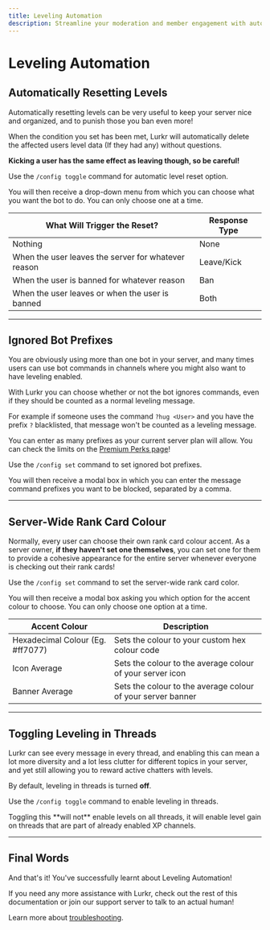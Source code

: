 ```yaml
---
title: Leveling Automation
description: Streamline your moderation and member engagement with automatic level adjustments, including resets for banned members
---
```


# Leveling Automation

## Automatically Resetting Levels

Automatically resetting levels can be very useful to keep your server nice and organized, and to punish those you ban even more!

When the condition you set has been met, Lurkr will automatically delete the affected users level data (If they had any) without questions.

**Kicking a user has the same effect as leaving though, so be careful!**

Use the `/config toggle` command for automatic level reset option.

You will then receive a drop-down menu from which you can choose what you want the bot to do. You can only choose one at a time.

| **What Will Trigger the Reset?** | **Response Type** |
|-----------------------------------|-------------------|
| Nothing | None |
| When the user leaves the server for whatever reason | Leave/Kick |
| When the user is banned for whatever reason | Ban |
| When the user leaves or when the user is banned | Both |

---

## Ignored Bot Prefixes

You are obviously using more than one bot in your server, and many times users can use bot commands in channels where you might also want to have leveling enabled.

With Lurkr you can choose whether or not the bot ignores commands, even if they should be counted as a normal leveling message.

For example if someone uses the command `?hug <User>` and you have the prefix `?` blacklisted, that message won't be counted as a leveling message.

You can enter as many prefixes as your current server plan will allow. You can check the limits on the [Premium Perks page](/bot/information/premium-perks)!

Use the `/config set` command to set ignored bot prefixes.

You will then receive a modal box in which you can enter the message command prefixes you want to be blocked, separated by a comma.

---

## Server-Wide Rank Card Colour

Normally, every user can choose their own rank card colour accent. As a server owner, **if they haven't set one themselves**, you can set one for them to provide a cohesive appearance for the entire server whenever everyone is checking out their rank cards!

Use the `/config set` command to set the server-wide rank card color.

You will then receive a modal box asking you which option for the accent colour to choose. You can only choose one option at a time.

| Accent Colour | Description |
|---------------|-------------|
| Hexadecimal Colour (Eg. #ff7077) | Sets the colour to your custom hex colour code |
| Icon Average | Sets the colour to the average colour of your server icon |
| Banner Average | Sets the colour to the average colour of your server banner |

---

## Toggling Leveling in Threads

Lurkr can see every message in every thread, and enabling this can mean a lot more diversity and a lot less clutter for different topics in your server, and yet still allowing you to reward active chatters with levels.

By default, leveling in threads is turned **off**.

Use the `/config toggle` command to enable leveling in threads.

<Callout type="info">
Toggling this **will not** enable levels on all threads, it will enable level gain on threads that are part of already enabled XP channels.
</Callout>

---

## Final Words

And that's it! You've successfully learnt about Leveling Automation!

If you need any more assistance with Lurkr, check out the rest of this documentation or join our support server to talk to an actual human!

Learn more about [troubleshooting](/bot/information/troubleshooting).